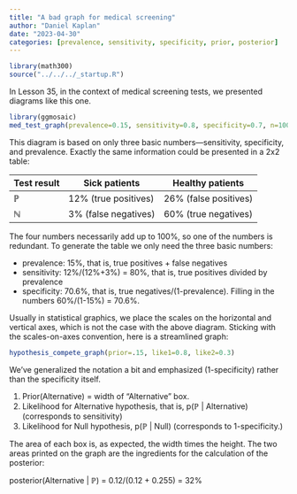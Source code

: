```yaml
---
title: "A bad graph for medical screening"
author: "Daniel Kaplan"
date: "2023-04-30"
categories: [prevalence, sensitivity, specificity, prior, posterior]
---
```


```r
library(math300)
source("../../../_startup.R")

```

In Lesson 35, in the context of medical screening tests, we presented diagrams like this one.

```r
library(ggmosaic)
med_test_graph(prevalence=0.15, sensitivity=0.8, specificity=0.7, n=10000)
```

This diagram is based on only three basic numbers---sensitivity, specificity, and prevalence. Exactly the same information could be presented in a 2x2 table:

Test result | Sick patients | Healthy patients
--------|--------------|------------
$\mathbb P$ | 12% (true positives) | 26% (false positives)
$\mathbb N$ | 3% (false negatives) | 60% (true negatives)

The four numbers necessarily add up to 100%, so one of the numbers is redundant. To generate the table we only need the three basic numbers:

- prevalence: 15%, that is, true positives + false negatives 
- sensitivity: 12%/(12%+3%) = 80%, that is, true positives divided by prevalence
- specificity: 70.6%, that is, true negatives/(1-prevalence). Filling in the numbers 60%/(1-15%) = 70.6%. 



Usually in statistical graphics, we place the scales on the horizontal and vertical axes, which is not the case with the above diagram. Sticking with the scales-on-axes convention, here is a streamlined graph:

```r
hypothesis_compete_graph(prior=.15, like1=0.8, like2=0.3)
```

We've generalized the notation a bit and emphasized (1-specificity) rather than the specificity itself. 

1. Prior(Alternative) = width of "Alternative" box.
2. Likelihood for Alternative hypothesis, that is, p($\mathbb P$ | Alternative) (corresponds to sensitivity)
3. Likelihood for Null hypothesis, p($\mathbb P$ | Null) (corresponds to 1-specificity.)

The area of each box is, as expected, the width times the height. The two areas printed on the graph are the ingredients for the calculation of the posterior:

posterior(Alternative | $\mathbb P$) = 0.12/(0.12 + 0.255) = 32%
